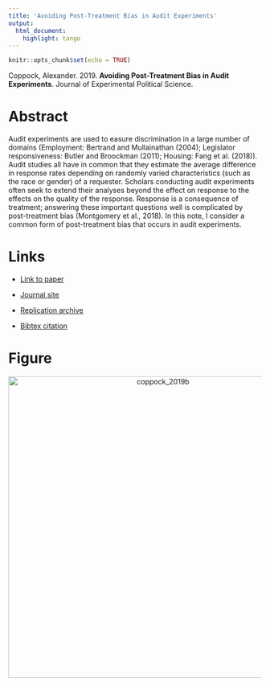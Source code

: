 ```yaml
---
title: 'Avoiding Post-Treatment Bias in Audit Experiments'
output:
  html_document:
    highlight: tango
---
```


```r
knitr::opts_chunk$set(echo = TRUE)
```

Coppock, Alexander. 2019. <b>Avoiding Post-Treatment Bias in Audit Experiments</b>. Journal of Experimental Political Science.

# Abstract
Audit experiments are used to easure discrimination in a large number of domains (Employment: Bertrand and Mullainathan (2004); Legislator responsiveness: Butler and Broockman (2011); Housing: Fang et al. (2018)). Audit studies all have in common that they estimate the average difference in response rates depending on randomly varied characteristics (such as the race or gender) of a requester. Scholars conducting audit experiments often seek to extend their analyses beyond the effect on response to the effects on the quality of the response. Response is a consequence of treatment; answering these important questions well is complicated by post-treatment bias (Montgomery et al., 2018). In this note, I consider a common form of post-treatment bias that occurs in audit experiments.

# Links
 - <a href='coppock_2019b.pdf' target='_blank'>Link to paper</a>
 - <a href='https://doi.org/10.1017/XPS.2018.9'target='_blank'>Journal site</a>
 - <a href='https://doi.org/10.7910/DVN/6NVI9C'target='_blank'>Replication archive</a>


 - <a href='coppock_2019b.txt'target='_blank'>Bibtex citation</a>

# Figure
<center><img src="display_figures/coppock_2019b_display.png" alt="coppock_2019b" width="600"></center>